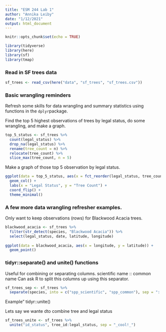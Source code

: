 ```yaml
---
title: "ESM 244 Lab 1"
author: "Annika Leiby"
date: "1/12/2021"
output: html_document
---
```


```r
knitr::opts_chunk$set(echo = TRUE)

library(tidyverse)
library(here)
library(sf)
library(tmap)

```
 
### Read in SF trees data 

```r
sf_trees <- read_csv(here("data", "sf_trees", "sf_trees.csv"))
```

### Basic wrangling reminders

Refresh some skills for data wrangling and summary statistics using functions in the `dplyr`package. 

Find the top 5 highest observations of trees by legal status, do some wrangling, and make a graph. 

```r
top_5_status <- sf_trees %>%
  count(legal_status) %>%
  drop_na(legal_status) %>%
  rename(tree_count = n) %>%
  relocate(tree_count) %>%
  slice_max(tree_count, n = 5)
```

Make a graph of those top 5 observation by legal status. 

```r
ggplot(data = top_5_status, aes(x = fct_reorder(legal_status, tree_count), y = tree_count)) +
  geom_col() +
  labs(x = "Legal Status", y = "Tree Count") +
  coord_flip() +
  theme_minimal()
```

### A few more data wrangling refresher examples. 

Only want to keep observations (rows) for Blackwood Acacia trees.

```r
blackwood_acacia <- sf_trees %>%
  filter(str_detect(species, "Blackwood Acacia")) %>%
  select(legal_status, date, latitude, longitude)
  
ggplot(data = blackwood_acacia, aes(x = longitude, y = latitude)) +
  geom_point()
```

### tidyr::separate() and unite() functions

Useful for combining or separating columns.
scientific name :: common name 
Can ask R to split this columns up using this separator. 

```r
sf_trees_sep <- sf_trees %>%
  separate(species, into = c("spp_scientific", "spp_common"), sep = "::")
```

Example" tidyr::unite()

Lets say we wante dto combine tree and legal status 

```r
sf_trees_unite <- sf_trees %>%
  unite("id_status", tree_id:legal_status, sep = "_cool!_")
    

```


